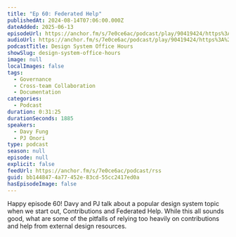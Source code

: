 ```yaml
---
title: "Ep 60: Federated Help"
publishedAt: 2024-08-14T07:06:00.000Z
dateAdded: 2025-06-13
episodeUrl: https://anchor.fm/s/7e0ce6ac/podcast/play/90419424/https%3A%2F%2Fd3ctxlq1ktw2nl.cloudfront.net%2Fstaging%2F2024-7-14%2Fd2051a5f-d2cd-4813-614e-8263e95da04c.mp3
audioUrl: https://anchor.fm/s/7e0ce6ac/podcast/play/90419424/https%3A%2F%2Fd3ctxlq1ktw2nl.cloudfront.net%2Fstaging%2F2024-7-14%2Fd2051a5f-d2cd-4813-614e-8263e95da04c.mp3
podcastTitle: Design System Office Hours
showSlug: design-system-office-hours
image: null
localImages: false
tags:
  - Governance
  - Cross-team Collaboration
  - Documentation
categories:
  - Podcast
duration: 0:31:25
durationSeconds: 1885
speakers:
  - Davy Fung
  - PJ Onori
type: podcast
season: null
episode: null
explicit: false
feedUrl: https://anchor.fm/s/7e0ce6ac/podcast/rss
guid: bb144847-4a77-452e-83cd-55cc2417ed0a
hasEpisodeImage: false
---
```

Happy episode 60! Davy and PJ talk about a popular design system topic when we start out, Contributions and Federated Help. While this all sounds good, what are some of the pitfalls of relying too heavily on contributions and help from external design resources.
